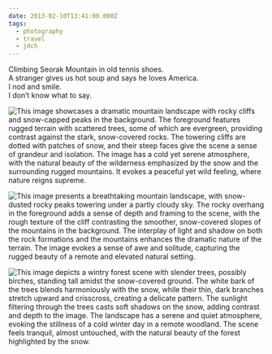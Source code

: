 ```yaml
---
date: 2013-02-10T13:41:00.000Z
tags:
  - photography
  - travel
  - jdch
---
```

Climbing Seorak Mountain in old tennis shoes.<br/>
A stranger gives us hot soup and says he loves America.<br/>
I nod and smile.<br/>
I don’t know what to say.

![This image showcases a dramatic mountain landscape with rocky cliffs and snow-capped peaks in the background. The foreground features rugged terrain with scattered trees, some of which are evergreen, providing contrast against the stark, snow-covered rocks. The towering cliffs are dotted with patches of snow, and their steep faces give the scene a sense of grandeur and isolation. The image has a cold yet serene atmosphere, with the natural beauty of the wilderness emphasized by the snow and the surrounding rugged mountains. It evokes a peaceful yet wild feeling, where nature reigns supreme.](/assets/photos/20130210-IMG_6121.jpg)

![This image presents a breathtaking mountain landscape, with snow-dusted rocky peaks towering under a partly cloudy sky. The rocky overhang in the foreground adds a sense of depth and framing to the scene, with the rough texture of the cliff contrasting the smoother, snow-covered slopes of the mountains in the background. The interplay of light and shadow on both the rock formations and the mountains enhances the dramatic nature of the terrain. The image evokes a sense of awe and solitude, capturing the rugged beauty of a remote and elevated natural setting.](/assets/photos/20130210-IMG_6151.jpg)

![This image depicts a wintry forest scene with slender trees, possibly birches, standing tall amidst the snow-covered ground. The white bark of the trees blends harmoniously with the snow, while their thin, dark branches stretch upward and crisscross, creating a delicate pattern. The sunlight filtering through the trees casts soft shadows on the snow, adding contrast and depth to the image. The landscape has a serene and quiet atmosphere, evoking the stillness of a cold winter day in a remote woodland. The scene feels tranquil, almost untouched, with the natural beauty of the forest highlighted by the snow.](/assets/photos/20130210-IMG_6265.jpg)
